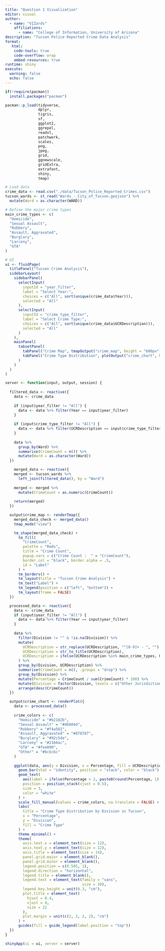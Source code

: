 ```yaml
---
title: "Question 1 Visualization"
editor: visual
author: 
  - name: "VIZards"
    affiliations:
      - name: "College of Information, University of Arizona"
description: "Tucson Police Reported Crime Data Analysis"
format:
   html:
    code-tools: true
    code-overflow: wrap
    embed-resources: true
runtime: shiny
execute:
  warning: false
  echo: false
---
```


```r
if(!require(pacman))
  install.packages("pacman")

pacman::p_load(tidyverse,
               dplyr,
               tigris,
               sf,
               ggplot2,
               ggrepel,
               readxl,
               patchwork,
               scales,
               png,
               jpeg,
               grid,
               ggnewscale,
               gridExtra,
               extrafont,
               shiny,
               tmap)
```

```r
# Load data
crime_data <- read.csv("./data/Tucson_Police_Reported_Crimes.csv")
tucson_wards <- st_read("Wards_-_City_of_Tucson.geojson") %>%
  mutate(Ward = as.character(WARD))

# Define the major crime types
main_crime_types <- c(
  "Homicide",
  "Sexual Assault",
  "Robbery",
  "Assault, Aggravated",
  "Burglary",
  "Larceny",
  "GTA"
)
```

```r
# UI
ui <- fluidPage(
  titlePanel("Tucson Crime Analysis"),
  sidebarLayout(
    sidebarPanel(
      selectInput(
        inputId = "year_filter",
        label = "Select Year:",
        choices = c("All", sort(unique(crime_data$Year))),
        selected = "All"
      ),
      selectInput(
        inputId = "crime_type_filter",
        label = "Select Crime Type:",
        choices = c("All", sort(unique(crime_data$UCRDescription))),
        selected = "All"
      )
    ),
    mainPanel(
      tabsetPanel(
        tabPanel("Crime Map", tmapOutput("crime_map", height = "600px")),
        tabPanel("Crime Type Distribution", plotOutput("crime_chart", height = "600px"))
      )
    )
  )
)
```

```r
server <- function(input, output, session) {
  
  filtered_data <- reactive({
    data <- crime_data
    
    if (input$year_filter != "All") {
      data <- data %>% filter(Year == input$year_filter)
    }
    
    if (input$crime_type_filter != "All") {
      data <- data %>% filter(UCRDescription == input$crime_type_filter)
    }
    
    data %>%
      group_by(Ward) %>%
      summarise(CrimeCount = n()) %>%
      mutate(Ward = as.character(Ward))
  })

    merged_data <- reactive({
    merged <- tucson_wards %>%
      left_join(filtered_data(), by = "Ward")
    
    merged <- merged %>%
      mutate(CrimeCount = as.numeric(CrimeCount)) 
    
    return(merged)
  })

  output$crime_map <- renderTmap({
    merged_data_check <- merged_data()
    tmap_mode("view")

    tm_shape(merged_data_check) +
      tm_fill(
        "CrimeCount",
        palette = "Reds",
        title = "Crime Count",
        popup.vars = c("Crime Count :  " = "CrimeCount"),        
        border.col = "black", border.alpha = .5,
        id = "Label"
      ) +
      tm_borders() +
      tm_layout(title = "Tucson Crime Analysis") +
      tm_text("Label") +
      tm_legend(position = c("left", "bottom")) +
      tm_layout(frame = FALSE)
  })

  processed_data <- reactive({
    data <- crime_data
    if (input$year_filter != "All") {
      data <- data %>% filter(Year == input$year_filter)
    }
    
    data %>%
      filter(Division != "" & !is.na(Division)) %>% 
      mutate(
        UCRDescription = str_replace(UCRDescription, "^[0-9]+ - ", ""), 
        UCRDescription = str_to_title(UCRDescription),  
        UCRDescription = ifelse(UCRDescription %in% main_crime_types, UCRDescription, "Other") 
      ) %>%
      group_by(Division, UCRDescription) %>%
      summarise(CrimeCount = n(), .groups = "drop") %>%
      group_by(Division) %>%
      mutate(Percentage = CrimeCount / sum(CrimeCount) * 100) %>%
      mutate(Division = factor(Division, levels = c("Other Jurisdiction", "Midtown", "South", "West", "East"))) %>%
      arrange(desc(CrimeCount))
  })

  output$crime_chart <- renderPlot({
    data <- processed_data()
    
    crime_colors <- c(
      "Homicide" = "#b2182b",
      "Sexual Assault" = "#d6604d",
      "Robbery" = "#f4a582",
      "Assault, Aggravated" = "#878787",
      "Burglary" = "#92c5de",
      "Larceny" = "#2166ac",
      "GTA" = "#fee090",
      "Other" = "#bcbcbc"
    )
    
    ggplot(data, aes(y = Division, x = Percentage, fill = UCRDescription)) +
      geom_bar(stat = "identity", position = "stack", color = "black") +
      geom_text(
        aes(label = ifelse(Percentage > 2, paste0(round(Percentage, 1), "%"), "")), 
        position = position_stack(vjust = 0.5),
        size = 3,
        color = "white"
      ) +
      scale_fill_manual(values = crime_colors, na.translate = FALSE) +
      labs(
        title = "Crime Type Distribution by Division in Tucson",
        x = "Percentage",
        y = "Division",
        fill = "Crime Type"
      ) +
      theme_minimal() +
      theme(
        axis.text.x = element_text(size = 12),
        axis.text.y = element_text(size = 12),
        axis.title = element_text(size = 14),
        panel.grid.major = element_blank(),
        panel.grid.minor = element_blank(),
        legend.position = c(0.505, 1),
        legend.direction = "horizontal",
        legend.title = element_blank(),
        legend.text = element_text(family = "sans", 
                                   size = 10),
        legend.key.height = unit(0.3, "cm"),
        plot.title = element_text(
          hjust = 0.4,
          vjust = 4,
          size = 22
        ),
        plot.margin = unit(c(2, 2, 2, 2), "cm")
      ) +
      guides(fill = guide_legend(label.position = "top"))
  }) 
}
```

```r
shinyApp(ui = ui, server = server)
```
